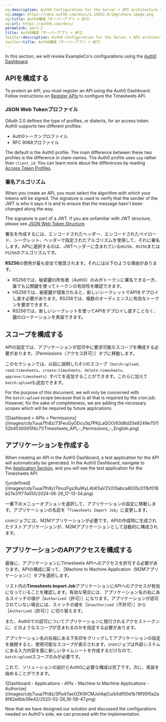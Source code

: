 ```yaml
---
og:description: Auth0 Configuration for the Server + API architecture scenario
og:image: https://cdn2.auth0.com/docs/1.14553.0/img/share-image.png
og:title: Auth0構成（サーバーアプリ + API）
og:url: https://auth0.com/docs/
permalink: part-2
title: Auth0構成（サーバーアプリ + API）
twitter:description: Auth0 Configuration for the Server + API architecture scenario
twitter:title: Auth0構成（サーバーアプリ + API）
---
```


In this section, we will review ExampleCo's configurations using the [Auth0 Dashboard](https://manage.auth0.com/#).

## APIを構成する

To protect an API, you must register an API using the <Tooltip tip="Auth0 Dashboard: Auth0's main product to configure your services." cta="View Glossary" href="/docs/glossary?term=Auth0+Dashboard">Auth0 Dashboard</Tooltip>. Follow instructions on [Register APIs](/docs/get-started/auth0-overview/set-up-apis) to configure the Timesheets API.

### JSON Web Tokenプロファイル

<Tooltip tip="Access Token: Authorization credential, in the form of an opaque string or JWT, used to access an API." cta="View Glossary" href="/docs/glossary?term=OAuth+2.0">OAuth 2.0</Tooltip> defines the type of profiles, or dialects, for an <Tooltip tip="OAuth 2.0: Authorization framework that defines authorization protocols and workflows." cta="View Glossary" href="/docs/glossary?term=access+token">access token</Tooltip>. Auth0 supports two different profiles:

* Auth0トークンプロファイル
* RFC 9068プロファイル

The default is the Auth0 profile. The main difference between these two profiles is the difference in claim names. The Auth0 profile uses `azp` rather than `client_id`. You can learn more about the differences by reading [Access Token Profiles](/docs/secure/tokens/access-tokens/access-token-profiles).

### 署名アルゴリズム

When you create an API, you must select the algorithm with which your tokens will be signed. The signature is used to verify that the sender of the <Tooltip tip="JSON Web Token (JWT): Standard ID Token format (and often Access Token format) used to represent claims securely between two parties." cta="View Glossary" href="/docs/glossary?term=JWT">JWT</Tooltip> is who it says it is and to ensure that the message hasn't been changed along the way.

<Callout icon="file-lines" color="#0EA5E9" iconType="regular">

The signature is part of a JWT. If you are unfamiliar with JWT structure, please see [JSON Web Token Structure](/docs/secure/tokens/json-web-tokens/json-web-token-structure).

</Callout>

署名を作成するには、エンコードされたヘッダー、エンコードされたペイロード、シークレット、ヘッダーで指定されたアルゴリズムを使用して、それに署名します。APIに選択するのは、JWTヘッダーに含まれている`HS256`、`RS256`または`PS256`のアルゴリズムです。

**RS256**の使用が最も安全で推奨されます。それには以下のような理由があります。

* RS256では、秘密鍵の所有者（Auth0）のみがトークンに署名できる一方、誰でも公開鍵を使ってトークンの有効性を確認できます。
* HS256では、秘密鍵が侵害されると、新しいシークレットでAPIをデプロイし直す必要があります。RS256では、複数のオーディエンスに有効なトークンを要求できます。
* RS256では、新しいシークレットを使ってAPIをデプロイし直すことなく、鍵のローテーションを実装できます。

## スコープを構成する

APIの設定では、アプリケーションが認可中に要求可能なスコープを構成する必要があります。［Permissions（アクセス許可）］タブに移動します。

このセクションでは、以前に説明した4つのスコープ（`batch:upload`、`read:timesheets`、`create:timesheets`、`delete:timesheets`、`approve:timesheets`）すべてを追加することができます。これらに加えて`batch:upload`も追加できます。

<Callout icon="file-lines" color="#0EA5E9" iconType="regular">

For the purpose of this document, we will only be concerned with the `batch:upload` scope because that is all that is required by the cron job. However, for the sake of completeness, we are adding the necessary scopes which will be required by future applications.

</Callout>

<Frame>![Dashboard > APIs > Permissions](/images/cdy7uua7fh8z/73FeuGyODcu3q7PKjLaQOO/63d8d20e9249e751152b4530005f4c71/Timesheets_API_-_Permissions_-_English.png)</Frame>

## アプリケーションを作成する

When creating an API in the Auth0 Dashboard, a test application for the API will automatically be generated. In the Auth0 Dashboard, navigate to the [Application Section](https://manage.auth0.com/#/applications), and you will see the test application for the Timesheets API.

<Frame>![undefined](/images/cdy7uua7fh8z/7lnuzFgs3IuWyL4bK5aVZV/05abca8035c011bf018b27e31f77a055/2024-06-28_17-13-34.png)</Frame>

一番下のメニューオプションを選択して、アプリケーションの設定に移動します。アプリケーションの名前を「`Timesheets Import Job`」に変更します。

cronジョブには、M2Mアプリケーションが必要です。APIの作成時に生成されたテストアプリケーションが、M2Mアプリケーションとして自動的に構成されます。

## アプリケーションのAPIアクセスを構成する

最後に、アプリケーションにTimesheets APIへのアクセスを許可する必要があります。APIの構成に戻って、［Machine to Machine Application（M2Mアプリケーション）］タブを選択します。

リスト内の**Timesheets Import Job**アプリケーションにAPIへのアクセスが有効になっていることを確認します。有効な場合には、アプリケーション名の右にあるスイッチの値が［`Authorized`（許可）］になります。アプリケーションが認可されていない場合には、スイッチの値を［`Unauthorized`（不許可）］から［`Authorized`（許可）］に切り替えます。

また、Auth0での認可についてアプリケーションに発行されるアクセストークンに、どのようなスコープが含まれるのかを指定する必要があります。

アプリケーション名の右端にある下矢印をクリックしてアプリケーションの設定を展開すると、使用可能なスコープが表示されます。cronジョブは外部システムにある入力内容を基に新しいタイムシートを作成するだけなので、`batch:upload`スコープのみが必要です。

これで、ソリューションの設計とAuth0に必要な構成は完了です。次に、実装を始めることができます。

<Frame>![Dashboard - Applications - APIs - Machine to Machine Applications - Authorize](/images/cdy7uua7fh8z/3PjvkTaoOZKWCMJol4ajCu/b5df50d1b78f95f5a2a8f82e6bb39e42/2025-02-26_18-58-47.png)</Frame>

Now that we have designed our solution and discussed the configurations needed on Auth0's side, we can proceed with the implementation.